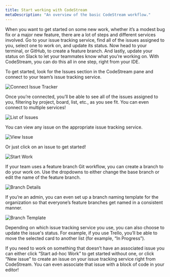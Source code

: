 ```yaml
---
title: Start working with CodeStream
metaDescription: "An overview of the basic CodeStream workflow."
---
```


When you want to get started on some new work, whether it’s a modest bug fix or
a major new feature, there are a lot of steps and different services involved.
Go to your issue tracking service, find all of the issues assigned to you,
select one to work on, and update its status. Now head to your terminal, or
GitHub, to create a feature branch. And lastly, update your status on Slack to
let your teammates know what you’re working on. With CodeStream, you can do this
all in one step, right from your IDE.

To get started, look for the Issues section in the CodeStream pane and connect
to your team’s issue tracking service.

![Connect Issue Tracker](/images/IssuesSection-Connect.png)

Once you’re connected, you’ll be able to see all of the issues assigned to you,
filtering by project, board, list, etc., as you see fit. You can even connect to
multiple services!

![List of Issues](/images/IssuesSection-Backlog.png)

You can view any issue on the appropriate issue tracking service.

![View Issue](/images/WorkingOn-OpenWeb.png)

Or just click on an issue to get started!

![Start Work](/images/StartWork2.png)

If your team uses a feature branch Git workflow, you can create a branch to do
your work on. Use the dropdowns to either change the base branch or edit the
name of the feature branch.

![Branch Details](/images/StartWork-BranchOptions.png)

If you’re an admin, you can even set up a branch naming template for the
organization so that everyone’s feature branches get named in a consistent
manner.

![Branch Template](/images/StartWork-BranchTemplate2.png)

Depending on which issue tracking service you use, you can also choose to update
the issue's status. For example, if you use Trello, you’ll be able to move the
selected card to another list (for example, “In Progress”).

If you need to work on something that doesn’t have an associated issue you can
either click “Start ad-hoc Work” to get started without one, or click “New
issue" to create an issue on your issue tracking service right from CodeStream.
You can even associate that issue with a block of code in your editor!


